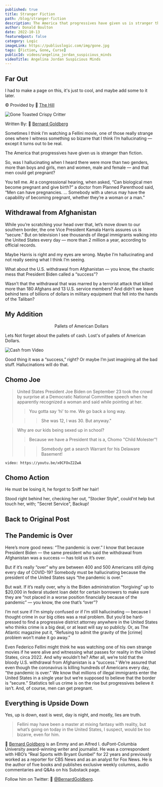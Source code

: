 ```yaml
---
published: true
title: Stranger Fiction
path: /blog/stranger-fiction
description: The America that progressives have given us is stranger than fiction!
author: Donald Boulton
date: 2022-10-13
featuredpost: false
category: Logic
imageLink: https://publiuslogic.com/img/gone.jpg
tags: [Fiction, Gone, Curse]
publicId: videos/angelina_jordan_suspicious_minds
videoTitle: Angelina Jordan Suspicious Minds
---
```


## Far Out

I had to make a page on this, it's just to cool, and maybe add some to it later.

© Provided by 🔗 [The Hill](https://thehill.com/)

![Gone Toasted Crispy Critter](../../../static/img/gone.jpg)

Written By: 🔗 [Bernard Goldberg](http://bernardgoldberg.com/)

<Section>

Sometimes I think I’m watching a Fellini movie, one of those really strange ones where I witness something so bizarre that I think I’m hallucinating — except it turns out to be real.

The America that progressives have given us is stranger than fiction.

So, was I hallucinating when I heard there were more than two genders, more than boys and girls, men and women, male and female — and that men could get pregnant?

You tell me. At a congressional hearing, when asked, “Can biological men become pregnant and give birth?” a doctor from Planned Parenthood said, “Men can have pregnancies. … Somebody with a uterus may have the capability of becoming pregnant, whether they’re a woman or a man.”

</Section>

## Withdrawal from Afghanistan

<Section>

While you’re scratching your head over that, let’s move down to our southern border, the one Vice President Kamala Harris assures us is “secure.” But on television I see thousands of illegal immigrants walking into the United States every day — more than 2 million a year, according to official records.

Maybe Harris is right and my eyes are wrong. Maybe I’m hallucinating and not really seeing what I think I’m seeing.

What about the U.S. withdrawal from Afghanistan — you know, the chaotic mess that President Biden called a “success”?

Wasn’t that the withdrawal that was marred by a terrorist attack that killed more than 180 Afghans and 13 U.S. service members? And didn’t we leave behind tens of billions of dollars in military equipment that fell into the hands of the Taliban?

</Section>

## My Addition

<Section>

<WavyHr />

</Section>

<Section>

<Center>Pallets of American Dollars</Center>

</Section>

<Callout>

Lets Not forget about the pallets of cash. Lost's of pallets of American Dollars.

</Callout>

<Section>

![Cash from Video](../../../static/img/cash-from-video.jpg)

</Section>

<Section>

Good thing it was a “success,” right? Or maybe I’m just imagining all the bad stuff. Hallucinations will do that.

</Section>

## Chomo Joe

<Section>

> United States President Joe Biden on September 23 took the crowd by surprise at a Democratic National Committee speech when he apparently recognized a woman and said while pointing at her.
>
> > You gotta say ‘hi’ to me. We go back a long way.
>
> > > She was 12, I was 30. But anyway."

</Section>

<CalloutDanger>

> Why are our kids being sexed up in school?
>
> > Because we have a President that is a, Chomo "Child Molester"!
>
> > > Somebody get a search Warrant for his Delaware Basement!

</CalloutDanger>

<Section>

`video: https://youtu.be/x0CFOvZ2ZwA`

</Section>

## Chomo Action

<Section>

He must be losing it, he forgot to Sniff her hair!

Stood right behind her, checking her out, "Stocker Style", could'nt help but touch her, with; "Secret Service", Backup!

</Section>

<Section>

## Back to Original Post

<WavyHr />

</Section>

## The Pandemic is Over

<Section>

Here’s more good news: “The pandemic is over.” I know that because President Biden — the same president who said the withdrawal from Afghanistan was a success — has told us it’s over.

But if it’s really “over” why are between 400 and 500 Americans still dying every day of COVID-19? Somebody must be hallucinating because the president of the United States says “the pandemic is over.”

But wait. If it’s really over, why is the Biden administration “forgiving” up to $20,000 in federal student loan debt for certain borrowers to make sure they are “not placed in a worse position financially because of the pandemic” — you know, the one that’s “over”?

I’m not sure if I’m simply confused or if I’m still hallucinating — because I thought crime in our big cities was a real problem. But you’d be hard-pressed to find a progressive district attorney anywhere in the United States who thinks crime is a big deal, or at least will say so publicly. Or, as The Atlantic magazine put it, “Refusing to admit the gravity of the [crime] problem won’t make it go away.”

Even Federico Fellini might think he was watching one of his own strange movies if he were alive and witnessing what passes for reality in the United States, circa 2022. And why wouldn’t he? After all, we’re told that the bloody U.S. withdrawal from Afghanistan is a “success.” We’re assured that even though the coronavirus is killing hundreds of Americans every day, “the pandemic is over.” We know that millions of illegal immigrants enter the United States in a single year but we’re supposed to believe that the border is “secure.” Statistics tell us crime is on the rise but progressives believe it isn’t. And, of course, men can get pregnant.

</Section>

## Everything is Upside Down

<Section>

Yes, up is down, east is west, day is night, and mostly, lies are truth.

> Fellini may have been a master at mixing fantasy with reality, but what’s going on today in the United States, I suspect, would be too bizarre, even for him.

🔗 [Bernard Goldberg](http://bernardgoldberg.com/) is an Emmy and an Alfred I. duPont-Columbia University award-winning writer and journalist. He was a correspondent with HBO’s “Real Sports with Bryant Gumbel” for 22 years and previously worked as a reporter for CBS News and as an analyst for Fox News. He is the author of five books and publishes exclusive weekly columns, audio commentaries and Q&As on his Substack page.

Follow him on Twitter: 🔗 [@BernardGoldberg](http://twitter.com/@BernardGoldberg).

</Section>

<WavyHr className="mt-1 mb-1 text-fuchsia-600" />

